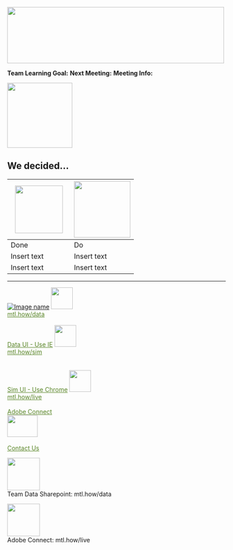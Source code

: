 <!-- MTL Logo, HTML img tag -->
<img src = "https://raw.githubusercontent.com/lzim/teampsd/teampsd_style/mtl_logo/mtl_testdontguess_sm.png"
     height = "130" width = "500">  


**Team Learning Goal:**
**Next Meeting:** 
**Meeting Info:** 


<!-- Learning Objectives Icon -->
<img src = "https://raw.githubusercontent.com/lzim/teampsd/hexagon_icons/np_star_778913_003F72.png"
     height = "150" width = "150">  

## We decided... 

<img src = "https://raw.githubusercontent.com/lzim/teampsd/hexagon_icons/np_hexagon-check-mark_309690_003F72.png" height = "110" width = "110"> | <img src = "https://raw.githubusercontent.com/lzim/teampsd/hexagon_icons/np_synchronize_778914_003F72.png" height = "130" width = "130">
--- | ---
Done | Do
Insert text | Insert text 
Insert text | Insert text



***

[![Image name](image.png)](http://www.host.com/link.html)
<!-- Help Links -->
<tr style = "text-align: center; color: #C4262E;">

<!-- Data -->
  <td colspan = 1>
    <a href = "mtl.how/data">
    <img src = "https://raw.githubusercontent.com/lzim/teampsd/hexagon_icons/np_bar-chart-decline_869492_598527.png"
     height = "50" width = "50" style = "border: 0;">
    <br>
    <a href = "mtl.how/data"
       style = "color: #598527;">mtl.how/data</a>    
    <br>
    <a href = "mtl.how/data" 
       style = "color: #598527;">Data UI - Use IE</a> 
  </td>


<!-- Sim UI -->
  <td colspan = 1>
    <a href = "mtl.how/sim">
    <img src = "https://raw.githubusercontent.com/lzim/teampsd/hexagon_icons/np_book_853869_598527.png"
    height = "50" width = "50" style = "border: 0;">
    <br>
    <a href = "mtl.how/sim"
       style = "color: #598527;">mtl.how/sim</a>  
    <br>  
    <a href = "mtl.how/sim"
       style = "color: #598527;">Sim UI - Use Chrome</a>
  </td>



<!-- Adobe Connect -->
  <td colspan = 1>
    <a href = "mtl.how/live">
    <img src = "https://raw.githubusercontent.com/lzim/teampsd/hexagon_icons/np_feedback_546911_598527.png"
    height = "50" width = "50" style = "border: 0;">
    <br>
    <a href = "mtl.how/live"
       style = "color: #598527;">mtl.how/live</a>  
     <br>
    <a href = "mtl.how/live"
       style = "color: #598527;">Adobe Connect</a>  
  </td>



<!-- Contact Us -->
  <td colspan = 1>
    <a href = "mailto:Lindsey.Zimmerman@va.gov; Stacey.Park2@va.gov">
    <img src = "https://raw.githubusercontent.com/lzim/teampsd/teampsd_style/teampsd_logo/va_team_psd_logo_sq_sm.png"
     height = "50" width = "70" style = "border: 0;">    		
    <br>
    <a href = "mailto:Lindsey.Zimmerman@va.gov; Stacey.Park2@va.gov"
	style = "color: #598527;">Contact Us</a>
  </td>
</tr>  
</table>

<!-- Data UI -->
<img src = "https://raw.githubusercontent.com/lzim/teampsd/hexagon_icons/np_bar-chart-decline_869492_598527.png"
     height = "75" width = "75" style = "border: 0;">  
Team Data Sharepoint: mtl.how/data

<!--Adobe Connect icon-->
<img src = "https://raw.githubusercontent.com/lzim/teampsd/hexagon_icons/np_feedback_546911_598527.png"
     height = "75" width = "75" style = "border: 0;">  
Adobe Connect: mtl.how/live




